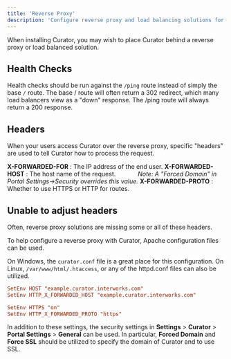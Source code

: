 ---
title: 'Reverse Proxy'
description: 'Configure reverse proxy and load balancing solutions for Curator'
---

When installing Curator, you may wish to place Curator behind a reverse proxy or load balanced solution.

## Health Checks

Health checks should be run against the `/ping` route instead of simply the base `/` route.
The base / route will often return a 302 redirect, which many load balancers view as a "down" response.
The /ping route will always return a 200 response.

## Headers

When your users access Curator over the reverse proxy, specific "headers" are used to tell Curator how to process the
request.

**X-FORWARDED-FOR** : The IP address of the end user.
**X-FORWARDED-HOST** : The host name of the request.
            *Note: A "Forced Domain" in Portal Settings->Security overrides this value.*
**X-FORWARDED-PROTO** :  Whether to use HTTPS or HTTP for routes.

## Unable to adjust headers

Often, reverse proxy solutions are missing some or all of these headers.

To help configure a reverse proxy with Curator, Apache configuration files can be used.

On Windows, the `curator.conf` file is a great place for this configuration.
On Linux, `/var/www/html/.htaccess`, or any of the httpd.conf files can also be utilized.

```conf
SetEnv HOST "example.curator.interworks.com"
SetEnv HTTP_X_FORWARDED_HOST "example.curator.interworks.com"

SetEnv HTTPS "on"
SetEnv HTTP_X_FORWARDED_PROTO "https"
```

In addition to these settings, the security settings in **Settings** > **Curator** > **Portal Settings** > **General**
can be used.
In particular, **Forced Domain** and **Force SSL** should be utilized to specify the domain of Curator and to use SSL.
